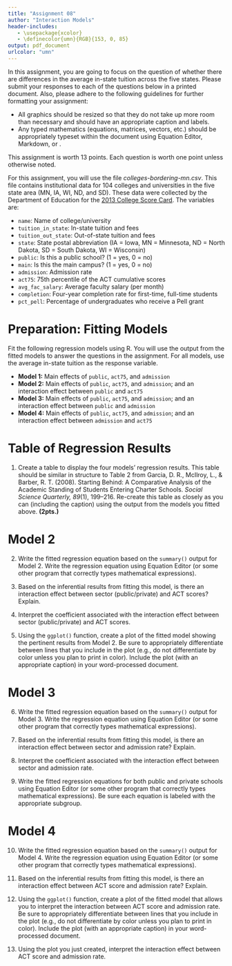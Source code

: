 ```yaml
---
title: "Assignment 08"
author: "Interaction Models"
header-includes:
   - \usepackage{xcolor}
   - \definecolor{umn}{RGB}{153, 0, 85}
output: pdf_document
urlcolor: "umn"
---
```


In this assignment, you are going to focus on the question of whether there are differences in the average in-state tuition across the five states. Please submit your responses to each of the questions below in a printed document. Also, please adhere to the following guidelines for further formatting your assignment: 

- All graphics should be resized so that they do not take up more room than necessary and should have an appropriate caption and labels. 
- Any typed mathematics (equations, matrices, vectors, etc.) should be appropriately typeset within the document using Equation Editor, Markdown, or \LaTeX. 

This assignment is worth 13 points. Each question is worth one point unless otherwise noted. 

\rule{0.5\linewidth}{\linethickness}

For this assignment, you will use the file *colleges-bordering-mn.csv*. This file contains institutional data for 104 colleges and universities in the five state area (MN, IA, WI, ND, and SD). These data were collected by the Department of Education for the [2013 College Score Card](https://collegescorecard.ed.gov/). The variables are:

- `name`: Name of college/university
- `tuition_in_state`: In-state tuition and fees
- `tuition_out_state`: Out-of-state tuition and fees
- `state`: State postal abbreviation (IA = Iowa, MN = Minnesota, ND = North Dakota, SD = South Dakota, WI = Wisconsin)
- `public`: Is this a public school? (1 = yes, 0 = no)
- `main`: Is this the main campus? (1 = yes, 0 = no)
- `admission`: Admission rate
- `act75`: 75th percentile of the ACT cumulative scores
- `avg_fac_salary`: Average faculty salary (per month)
- `completion`: Four-year completion rate for first-time, full-time students
- `pct_pell`: Percentage of undergraduates who receive a Pell grant

\rule{0.5\linewidth}{\linethickness}

# Preparation: Fitting Models

Fit the following regression models using R. You will use the output from the fitted models to answer the questions in the assignment. For all models, use the average in-state tuition as the response variable.

- **Model 1:** Main effects of `public`, `act75`, and `admission` 
- **Model 2:** Main effects of `public`, `act75`, and `admission`; and an interaction effect between `public` and `act75`
- **Model 3:** Main effects of `public`, `act75`, and `admission`; and an interaction effect between `public` and `admission`
- **Model 4:** Main effects of `public`, `act75`, and `admission`; and an interaction effect between `admission` and `act75`

\pagebreak

# Table of Regression Results

1. Create a table to display the four models' regression results. This table should be similar in structure to Table 2 from Garcia, D. R., McIlroy, L., &amp; Barber, R. T. (2008). Starting Behind: A Comparative Analysis of the Academic Standing of Students Entering Charter Schools. _Social Science Quarterly, 89_(1), 199&ndash;216. Re-create this table as closely as you can (including the caption) using the output from the models you fitted above. **(2pts.)**


# Model 2

2. Write the fitted regression equation based on the `summary()` output for Model 2. Write the regression equation using Equation Editor (or some other program that correctly types mathematical expressions).

3. Based on the inferential results from fitting this model, is there an interaction effect between sector (public/private) and ACT scores? Explain.

4. Interpret the coefficient associated with the interaction effect between sector (public/private) and ACT scores.

5. Using the `ggplot()` function, create a plot of the fitted model showing the pertinent results from Model 2. Be sure to appropriately differentiate between lines that you include in the plot (e.g., do not differentiate by color unless you plan to print in color). Include the plot (with an appropriate caption) in your word-processed document. 

# Model 3

6. Write the fitted regression equation based on the `summary()` output for Model 3. Write the regression equation using Equation Editor (or some other program that correctly types mathematical expressions).

7. Based on the inferential results from fitting this model, is there an interaction effect between sector and admission rate? Explain.

8. Interpret the coefficient associated with the interaction effect between sector and admission rate.

9. Write the fitted regression equations for both public and private schools using Equation Editor (or some other program that correctly types mathematical expressions). Be sure each equation is labeled with the appropriate subgroup.

# Model 4

10. Write the fitted regression equation based on the `summary()` output for Model 4. Write the regression equation using Equation Editor (or some other program that correctly types mathematical expressions).

11. Based on the inferential results from fitting this model, is there an interaction effect between ACT score and admission rate? Explain.

12. Using the `ggplot()` function, create a plot of the fitted model that allows you to interpret the interaction between ACT score and admission rate. Be sure to appropriately differentiate between lines that you include in the plot (e.g., do not differentiate by color unless you plan to print in color). Include the plot (with an appropriate caption) in your word-processed document.

13. Using the plot you just created, interpret the interaction effect between ACT score and admission rate. 
